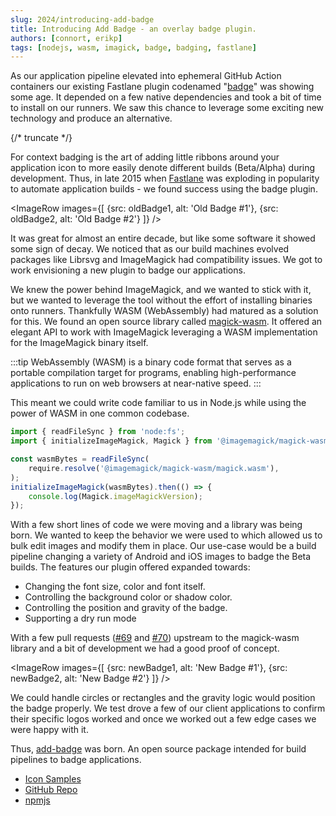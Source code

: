```yaml
---
slug: 2024/introducing-add-badge
title: Introducing Add Badge - an overlay badge plugin.
authors: [connort, erikp]
tags: [nodejs, wasm, imagick, badge, badging, fastlane]
---
```



As our application pipeline elevated into ephemeral GitHub Action containers our existing Fastlane plugin codenamed "[badge](https://github.com/HazAT/badge)" was showing some age. It depended on a few native dependencies and took a bit of time to install on our runners. We saw this chance to leverage some exciting new technology and produce an alternative.

{/* truncate */}

For context badging is the art of adding little ribbons around your application icon to more easily denote different builds (Beta/Alpha) during development. Thus, in late 2015 when [Fastlane](https://fastlane.tools/) was exploding in popularity to automate application builds - we found success using the badge plugin.


<ImageRow
  images={[
    {src: oldBadge1, alt: 'Old Badge #1'},
    {src: oldBadge2, alt: 'Old Badge #2'}
  ]}
  />

It was great for almost an entire decade, but like some software it showed some sign of decay. We noticed that as our build machines evolved packages like Librsvg and ImageMagick had compatibility issues. We got to work envisioning a new plugin to badge our applications.

We knew the power behind ImageMagick, and we wanted to stick with it, but we wanted to leverage the tool without the effort of installing binaries onto runners. Thankfully WASM (WebAssembly) had matured as a solution for this. We found an open source library called [magick-wasm](https://github.com/dlemstra/magick-wasm). It offered an elegant API to work with ImageMagick leveraging a WASM implementation for the ImageMagick binary itself.

:::tip
WebAssembly (WASM) is a binary code format that serves as a portable compilation target for programs, enabling high-performance applications to run on web browsers at near-native speed.
:::

This meant we could write code familiar to us in Node.js while using the power of WASM in one common codebase.

```ts
import { readFileSync } from 'node:fs';
import { initializeImageMagick, Magick } from '@imagemagick/magick-wasm';

const wasmBytes = readFileSync(
    require.resolve('@imagemagick/magick-wasm/magick.wasm'),
);
initializeImageMagick(wasmBytes).then(() => {
    console.log(Magick.imageMagickVersion);
});
```

With a few short lines of code we were moving and a library was being born. We wanted to keep the behavior we were used to which allowed us to bulk edit images and modify them in place. Our use-case would be a build pipeline changing a variety of Android and iOS images to badge the Beta builds. The features our plugin offered expanded towards:

 * Changing the font size, color and font itself.
 * Controlling the background color or shadow color.
 * Controlling the position and gravity of the badge.
 * Supporting a dry run mode

With a few pull requests ([#69](https://github.com/dlemstra/magick-wasm/pull/69) and [#70](https://github.com/dlemstra/magick-wasm/pull/70)) upstream to the magick-wasm library and a bit of development we had a good proof of concept.


<ImageRow
  images={[
    {src: newBadge1, alt: 'New Badge #1'},
    {src: newBadge2, alt: 'New Badge #2'}
  ]}
/>

We could handle circles or rectangles and the gravity logic would position the badge properly. We test drove a few of our client applications to confirm their specific logos worked and once we worked out a few edge cases we were happy with it.

Thus, [add-badge](https://github.com/sourcetoad/add-badge) was born. An open source package intended for build pipelines to badge applications.

 * [Icon Samples](https://github.com/sourcetoad/add-badge/blob/master/SAMPLES.md)
 * [GitHub Repo](https://github.com/sourcetoad/add-badge)
 * [npmjs](https://www.npmjs.com/package/@sourcetoad/add-badge)
